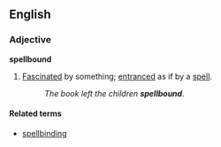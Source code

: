 ==English==
===Adjective===
'''spellbound'''

#[[Fascinated]] by something; [[entranced]] as if by a [[spell]].
#:''The book left the children '''spellbound'''.''

====Related terms====
*[[spellbinding]]